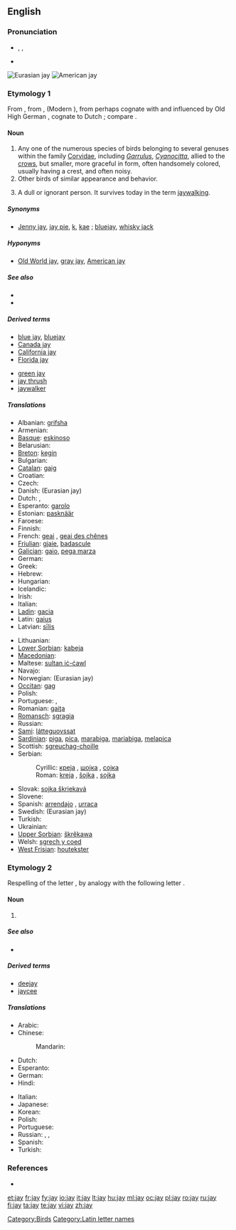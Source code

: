 {{wikipedia}}<!--Please don't put this below English, as it can block definition and edit button. Better to remove it entirely-->
{{also|Jay|jaý}}
==English==

===Pronunciation===
* {{enPR|jā}}, {{IPA|/dʒeɪ/}}, {{SAMPA|/dZeI/}}
* {{rhymes|eɪ}}

[[File:Garrulus glandarius 1 Luc Viatour.jpg|thumb|Eurasian jay]]
[[File:Cyanocitta cristata FWS.jpg|thumb|American jay]]

===Etymology 1===
From {{etyl|enm|en}}, from {{etyl|fro}} {{term|jaj|lang=fro}}, {{term|gai|lang=fro}} (Modern {{term|geai}}), from {{etyl|LL.}} {{term|gaius||lang=la|jay}} perhaps cognate with and influenced by Old High German {{term|gāhi|lang=goh}}, cognate to Dutch {{term|gaai|lang=nl}}; compare {{term|gay}}.

====Noun====
{{en-noun}}

# Any one of the numerous species of birds belonging to several genuses within the family [[Corvidae]], including ''[[Garrulus]]'', ''[[Cyanocitta]]'', allied to the [[crow]]s, but smaller, more graceful in form, often handsomely colored, usually having a crest, and often noisy.
# Other birds of similar appearance and behavior.
# {{archaic}} A dull or ignorant person. It survives today in the term [[jaywalking]].

=====Synonyms=====
* {{sense|bird}} [[Jenny jay]], [[jay pie]], [[k]], [[kae]] {{qualifier|UK}}; [[bluejay]], [[whisky jack]] {{qualifier|US}}

=====Hyponyms=====
* {{sense|bird}} [[Old World jay]], [[gray jay]], [[American jay]]

=====See also=====
* {{pedia|Jay}}
* {{specieslite|Corvidae}}

=====Derived terms=====
{{rel-top|terms derived from ''jay (bird)''}}
* [[blue jay]], [[bluejay]]
* [[Canada jay]]
* [[California jay]]
* [[Florida jay]]
{{rel-mid}}
* [[green jay]]
* [[jay thrush]]<!--(Zoölogy): any one several species of Asiatic singing birds, of the genera ''[[Garrulax]]'', ''[[Grammatoptila]]'', and related genera of the family [[Crateropodidae]]; as; the [[white-throated jay thrush]] (''[[Grammatoptila albogularis]]''), of India.-->
* [[jaywalker]]<!--whence "jaywalk" and "jaywalking"; do not list these words here-->
{{rel-bottom}}

=====Translations=====
{{trans-top|bird}}
* Albanian: [[grifsha]]
* Armenian: {{t-|hy|ճայ|tr=č̣ay}}
* [[Basque]]: [[eskinoso]]
* Belarusian: {{t-|be|сойка|xs=Belarusian}}
* [[Breton]]: [[kegin]]
* Bulgarian: {{t-|bg|сойка|tr=sojka}}
* [[Catalan]]: [[gaig]]
* Croatian: {{t-|hr|šojka}}
* Czech: {{t+|cs|sojka|f}}
* Danish: {{t|da|skovskade}} (Eurasian jay)
* Dutch: {{t+|nl|gaai|m}}, {{t+|nl|Vlaamse gaai|m}}
* Esperanto: [[garolo]]
* Estonian: [[pasknäär]]
* Faroese: {{t|fo|gnelliskjóra}}
* Finnish: {{t+|fi|närhi}}
* French: [[geai]] {{m}}, [[geai des chênes]] {{m}}
* [[Friulian]]: [[gjaie]], [[badascule]]
* [[Galician]]: [[gaio]], [[pega marza]]
* German: {{t+|de|Häher|m}}
* Greek: {{t+|el|κίσσα|f}}
* Hebrew: {{t|he|עורבני}}
* Hungarian: {{t+|hu|szajkó}}
* Icelandic: {{t+|is|skrækskaði}}
* Irish: {{t-|ga|scréachóg|xs=Irish}}
* Italian: {{t+|it|ghiandaia|f}}
* [[Ladin]]: [[gacia]]
* Latin: [[gaius]]
* Latvian: [[sīlis]]
{{trans-mid}}
* Lithuanian: {{t+|lt|kėkštas|xs=Lithuanian}}
* [[Lower Sorbian]]: [[kabeja]]
* [[Macedonian]]: {{t-|mk|сојка|f|tr=sojka}}
* Maltese: [[sultan iċ-ċawl]]
* Navajo: {{tø|nv|tʼádootłʼizhii}}
* Norwegian: {{t|no|nøtteskrike}} (Eurasian jay)
* [[Occitan]]: [[gag]]
* Polish: {{t+|pl|sójka|f}}
* Portuguese: {{t+|pt|gralha|f}}, {{t+|pt|gaio|m}}
* Romanian: [[gaiţa]] {{f}}
* [[Romansch]]: [[sgragia]] {{f}}
* Russian: {{t+|ru|сойка|f|tr=sójka}}
* [[Sami]]: [[látteguovssat]]
* [[Sardinian]]: [[piga]], [[pica]], [[marabiga]], [[mariabiga]], [[melapica]]
* Scottish: [[sgreuchag-choille]]
* Serbian:
*: Cyrillic: [[креjа]] {{f}}, [[шојка]] {{f}}, [[сoјка]] {{f}}
*: Roman: [[kreja]] {{f}}, [[šojka]] {{f}}, [[sojka]] {{f}}
* Slovak: [[sojka škriekavá]]
* Slovene: {{t+|sl|šoja}}
* Spanish: [[arrendajo]] {{m}}, [[urraca]] {{f}}
* Swedish: {{t|sv|nötskrika}} (Eurasian jay)
* Turkish: {{t+|tr|alakarga}}
* Ukrainian: {{t-|uk|сойка|tr=sojka|xs=Ukrainian}}
* [[Upper Sorbian]]: [[škrěkawa]]
* Welsh: [[sgrech y coed]]
* [[West Frisian]]: [[houtekster]]
{{trans-bottom}}

===Etymology 2===
Respelling of the letter {{term|jy}}, by analogy with the following letter {{term|kay}}.

====Noun====
{{en-noun|s}}

# {{Latn-def|en|name|J|j}}

=====See also=====
* {{list|en|Latin script letter names}}

=====Derived terms=====
* [[deejay]]
* [[jaycee]]

=====Translations=====
{{trans-top|name of the letter J, j}}
* Arabic: {{t|ar|جاي|m|tr=jay, jey}}
* Chinese:
*: Mandarin: {{qualifier|English letter names are called as in English, no other standard Mandarin name exists}}
* Dutch: {{t+|nl|jee|f}}
* Esperanto: {{t+|eo|jo|xs=Esperanto}}
* German: {{t-|de|Jot|m}}
* Hindi: {{t|hi|जे|tr=jē|xs=Hindi}}
{{trans-mid}}
* Italian: {{t-|it|i lunga|f}}
* Japanese: {{t|ja|ジェイ|tr=jei}}
* Korean: {{t|ko|제이|tr=jei|sc=Hang}}
* Polish: {{t|pl|jot|n}}
* Portuguese: {{t+|pt|jota|m}}
* Russian: {{t-|ru|джей|n|tr=džej}} {{qualifier|English}},  {{t+|ru|йот|m|tr=jot}}, {{t|ru|жи|n|tr=ži|sc=Cyrl}}
* Spanish: {{t+|es|jota|f}}
* Turkish: {{t|tr|je}}
{{trans-bottom}}

===References===
* {{R:Webster 1913}}

[[Category:Birds]]
[[Category:Latin letter names]]

[[et:jay]]
[[fr:jay]]
[[fy:jay]]
[[io:jay]]
[[it:jay]]
[[lt:jay]]
[[hu:jay]]
[[ml:jay]]
[[oc:jay]]
[[pl:jay]]
[[ro:jay]]
[[ru:jay]]
[[fi:jay]]
[[ta:jay]]
[[te:jay]]
[[vi:jay]]
[[zh:jay]]